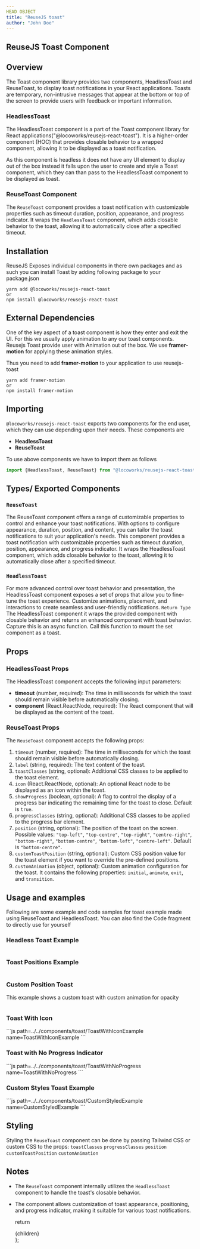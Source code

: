 ```yaml
---
HEAD OBJECT
title: "ReuseJS toast"
author: "John Doe"
---
```



## ReuseJS Toast Component

## Overview

The Toast component library provides two components, HeadlessToast and ReuseToast, to display toast notifications in your React applications. Toasts are temporary, non-intrusive messages that appear at the bottom or top of the screen to provide users with feedback or important information.

### HeadlessToast
The HeadlessToast component is a part of the Toast component library for React applications("@locoworks/reusejs-react-toast"). It is a higher-order component (HOC) that provides closable behavior to a wrapped component, allowing it to be displayed as a toast notification.

As this component is headless it does not have any UI element to display out of the box instead it falls upon the user to create and style a Toast component, which they can than pass to the HeadlessToast component to be displayed as toast.

### ReuseToast Component

The `ReuseToast` component provides a toast notification with customizable properties such as timeout duration, position, appearance, and progress indicator. It wraps the `HeadlessToast` component, which adds closable behavior to the toast, allowing it to automatically close after a specified timeout.

## Installation

ReuseJS Exposes individual components in there own packages and as such you can install Toast by adding following package to your package.json
```
yarn add @locoworks/reusejs-react-toast
or 
npm install @locoworks/reusejs-react-toast
```

## External Dependencies

One of the key aspect of a toast component is how they enter and exit the UI. For this we usually apply animation to any our toast components.
Reusejs Toast provide user with Animation out of the box. We use **framer-motion** for applying these animation styles.

Thus you need to add **framer-motion** to your application to use reusejs-toast
```
yarn add framer-motion
or
npm install framer-motion
```

## Importing
`@locoworks/reusejs-react-toast` exports two components for the end user, which they can use depending upon their needs. These components are
- **HeadlessToast**
- **ReuseToast**

To use above components we have to import them as follows
```jsx
import {HeadlessToast, ReuseToast} from "@locoworks/reusejs-react-toast";
```
## Types/ Exported Components

### `ReuseToast`
The ReuseToast component offers a range of customizable properties to control and enhance your toast notifications. With options to configure appearance, duration, position, and content, you can tailor the toast notifications to suit your application's needs. This component provides a toast notification with customizable properties such as timeout duration, position, appearance, and progress indicator. It wraps the HeadlessToast component, which adds closable behavior to the toast, allowing it to automatically close after a specified timeout.

### `HeadlessToast`
For more advanced control over toast behavior and presentation, the HeadlessToast component exposes a set of props that allow you to fine-tune the toast experience. Customize animations, placement, and interactions to create seamless and user-friendly notifications.
`Return Type`
The HeadlessToast component it wraps the provided component with closable behavior and returns an enhanced component with toast behavior. Capture this is an async function. Call this function to mount the set component as a toast.

## Props

### HeadlessToast Props

The HeadlessToast component accepts the following input parameters:

- **timeout** (number, required): The time in milliseconds for which the toast should remain visible before automatically closing.
- **component** (React.ReactNode, required): The React component that will be displayed as the content of the toast.

### ReuseToast Props

The `ReuseToast` component accepts the following props:

1. `timeout` (number, required): The time in milliseconds for which the toast should remain visible before automatically closing.
2. `label` (string, required): The text content of the toast.
3. `toastClasses` (string, optional): Additional CSS classes to be applied to the toast element.
4. `icon` (React.ReactNode, optional): An optional React node to be displayed as an icon within the toast.
5. `showProgress` (boolean, optional): A flag to control the display of a progress bar indicating the remaining time for the toast to close. Default is `true`.
6. `progressClasses` (string, optional): Additional CSS classes to be applied to the progress bar element.
7. `position` (string, optional): The position of the toast on the screen. Possible values: `"top-left"`, `"top-centre"`, `"top-right"`, `"centre-right"`, `"bottom-right"`, `"bottom-centre"`, `"bottom-left"`, `"centre-left"`. Default is `"bottom-centre"`.
8. `customToastPosition` (string, optional): Custom CSS position value for the toast element if you want to override the pre-defined positions.
9. `customAnimation` (object, optional): Custom animation configuration for the toast. It contains the following properties: `initial`, `animate`, `exit`, and `transition`.


## Usage and examples

Following are some example and code samples for toast example made using ReuseToast and HeadlessToast. You can also find the Code fragment to directly use for yourself

### Headless Toast Example
<HeadlessToastExample/>

```js path=../../components/toast/HeadlessToastExample name=HeadlessToastExample
```

### Toast Positions Example

<ToastPositionExample/>

```js path=../../components/toast/ToastPositionExample name=ToastPositionExample
```

### Custom Position Toast

This example shows a custom toast with custom animation for opacity

<CustomPositionExample/>

```js path=../../components/toast/CustomPositionExample name=CustomPositionExample
```

### Toast With Icon

<ToastWithIconExample/>
```js path=../../components/toast/ToastWithIconExample name=ToastWithIconExample
```

### Toast with No Progress Indicator

<ToastWithNoProgress/>
```js path=../../components/toast/ToastWithNoProgress name=ToastWithNoProgress
```


### Custom Styles Toast Example

<CustomStyledExample/>
```js path=../../components/toast/CustomStyledExample name=CustomStyledExample
```

## Styling

Styling the `ReuseToast` component can be done by passing Tailwind CSS or custom CSS to the props:
`toastClasses`
`progressClasses`
`position`
`customToastPosition`
`customAnimation`

## Notes

- The `ReuseToast` component internally utilizes the `HeadlessToast` component to handle the toast's closable behavior.
- The component allows customization of toast appearance, positioning, and progress indicator, making it suitable for various toast notifications.


  return <div className="prose max-w-full mx-4 pb-10" >{children}</div>
};

